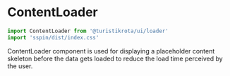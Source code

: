 
<Meta of={ContentLoaderStories} />

# ContentLoader

```jsx
import ContentLoader from '@turistikrota/ui/loader'
import 'sspin/dist/index.css'
```

ContentLoader component is used for displaying a placeholder content skeleton before the data gets loaded to reduce the load time perceived by the user.

<Canvas of={ContentLoaderStories.Playground} />
